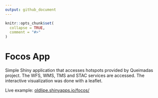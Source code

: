 ```yaml
---
output: github_document
---
```


<!-- README.md is generated from README.Rmd. Please edit that file -->

```r
knitr::opts_chunk$set(
  collapse = TRUE,
  comment = "#>"
)
```

# Focos App 

<!-- badges: start -->
<!-- badges: end -->

Simple Shiny application that accesses hotspots provided by Queimadas project. The WFS, WMS, TMS and STAC services are accessed. The interactive visualization was done with a leaflet.

Live example: [oldlipe.shinyapps.io/focos/](https://oldlipe.shinyapps.io/focos/)
